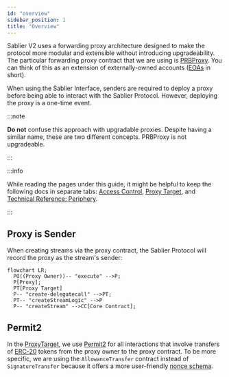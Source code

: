 ```yaml
---
id: "overview"
sidebar_position: 1
title: "Overview"
---
```


Sablier V2 uses a forwarding proxy architecture designed to make the protocol more modular and extensible without
introducing upgradeability. The particular forwarding proxy contract that we are using is
[PRBProxy](https://github.com/PaulRBerg/prb-proxy). You can think of this as an extension of externally-owned accounts
([EOAs](https://ethereum.org/en/developers/docs/accounts/#types-of-account) in short).

When using the Sablier Interface, senders are required to deploy a proxy before being able to interact with the Sablier
Protocol. However, deploying the proxy is a one-time event.

:::note

**Do not** confuse this approach with upgradable proxies. Despite having a similar name, these are two different
concepts. PRBProxy is not upgradeable.

:::

:::info

While reading the pages under this guide, it might be helpful to keep the following docs in separate tabs:
[Access Control](/contracts/v2/reference/access-control),
[Proxy Target](/contracts/v2/reference/periphery/contract.SablierV2ProxyTarget), and
[Technical Reference: Periphery](/contracts/v2/reference/overview#periphery).

:::

## Proxy is Sender

When creating streams via the proxy contract, the Sablier Protocol will record the proxy as the stream's sender:

```mermaid
flowchart LR;
  PO((Proxy Owner))-- "execute" -->P;
  P[Proxy];
  PT[Proxy Target]
  P-- "create-delegatecall" -->PT;
  PT-- "createStreamLogic" -->P
  P-- "createStream" -->CC[Core Contract];
```

## Permit2

In the [ProxyTarget](/contracts/v2/reference/periphery/contract.SablierV2ProxyTarget), we use
[Permit2](https://github.com/uniswap/permit2) for all interactions that involve transfers of
[ERC-20](https://ethereum.org/en/developers/docs/standards/tokens/erc-20/) tokens from the proxy owner to the proxy
contract. To be more specific, we are using the `AllowanceTransfer` contract instead of `SignatureTransfer` because it
offers a more user-friendly
[nonce schema](https://docs.uniswap.org/contracts/permit2/reference/allowance-transfer#nonce-schema).
